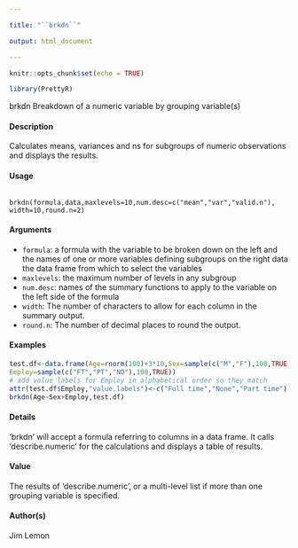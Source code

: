 ```yaml
---

title: "``brkdn``"

output: html_document

---
```


  

```r

knitr::opts_chunk$set(echo = TRUE)

library(PrettyR)

```


brkdn Breakdown of a numeric variable by grouping variable(s)

#### Description
Calculates means, variances and ns for subgroups of numeric observations and displays the results.

#### Usage
<pre><code>
brkdn(formula,data,maxlevels=10,num.desc=c("mean","var","valid.n"),
width=10,round.n=2)
</code></pre>

#### Arguments 
* ``formula``: a formula with the variable to be broken down on the left and the names of one or more variables defining subgroups on the right data the data frame from which to select the variables
* ``maxlevels``: the maximum number of levels in any subgroup
* ``num.desc``: names of the summary functions to apply to the variable on the left side of the formula
* ``width``: The number of characters to allow for each column in the summary output.
* ``round.n``: The number of decimal places to round the output.


#### Examples 
```r
test.df<-data.frame(Age=rnorm(100)+3*10,Sex=sample(c("M","F"),100,TRUE),
Employ=sample(c("FT","PT","NO"),100,TRUE))
# add value labels for Employ in alphabetical order so they match
attr(test.df$Employ,"value.labels")<-c("Full time","None","Part time")
brkdn(Age~Sex+Employ,test.df)
```
#### Details
‘brkdn’ will accept a formula referring to columns in a data frame. It calls ‘describe.numeric’
for the calculations and displays a table of results.

#### Value
The results of ‘describe.numeric’, or a multi-level list if more than one grouping variable is
specified.

#### Author(s)
Jim Lemon

